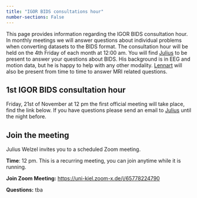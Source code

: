 ```yaml
---
title: "IGOR BIDS consultations hour"
number-sections: False
---
```


This page provides information regarding the IGOR BIDS consultation hour. In monthly meetings we will answer questions about individual problems when converting datasets to the BIDS format.
The consultation hour will be held on the 4th Friday of each month at 12:00 am. You will find [Julius](https://juliuswelzel.github.io/welzel.github.io/) to be present to answer your questions about BIDS. His background is in EEG and motion data, but he is happy to help with any other modality. [Lennart](https://lennartwittkuhn.com/) will also be present from time to time to answer MRI related questions. 

## 1st IGOR BIDS consultation hour
Friday, 21st of November at 12 pm the first official meeting will take place, find the link below. If you have questions please send an email to [Julius](mailto:j.welzel@neuologie.uni-kiel.de?subject=[IGOR%20BIDS]) until the night before.

## Join the meeting {#sec-zoomlink}
Julius Welzel invites you to a scheduled Zoom meeting.

**Time**: 12 pm. This is a recurring meeting, you can join anytime while it is running.

**Join Zoom Meeting:** [https://uni-kiel.zoom-x.de/j/65778224790](https://uni-kiel.zoom-x.de/j/65778224790)

**Questions:** tba

